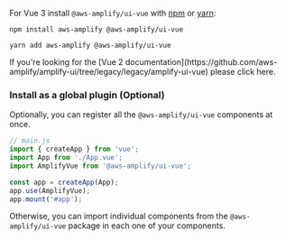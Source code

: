 
For Vue 3 install `@aws-amplify/ui-vue` with [npm](https://www.npmjs.com/) or [yarn](https://yarnpkg.com/):

<Tabs>
<TabItem title="npm">

```shell
npm install aws-amplify @aws-amplify/ui-vue
```

</TabItem>
<TabItem title="yarn">

```shell
yarn add aws-amplify @aws-amplify/ui-vue
```

</TabItem>
</Tabs>

<Alert variation="info" heading="Vue 2">
  If you're looking for the [Vue 2
  documentation](https://github.com/aws-amplify/amplify-ui/tree/legacy/legacy/amplify-ui-vue)
  please click here.
</Alert>

### Install as a global plugin (Optional)

Optionally, you can register all the `@aws-amplify/ui-vue` components at once.

```js
// main.js
import { createApp } from 'vue';
import App from './App.vue';
import AmplifyVue from '@aws-amplify/ui-vue';

const app = createApp(App);
app.use(AmplifyVue);
app.mount('#app');
```

Otherwise, you can import individual components from the `@aws-amplify/ui-vue` package in each one of your components.

